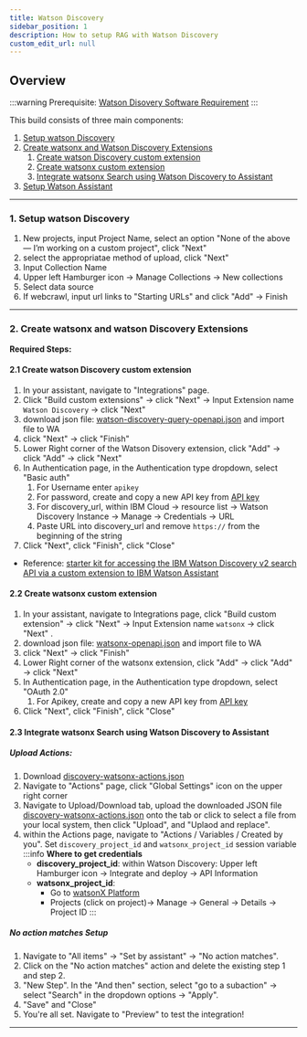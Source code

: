 ```yaml
---
title: Watson Discovery
sidebar_position: 1
description: How to setup RAG with Watson Discovery
custom_edit_url: null
---
```


## Overview
<div style={{ borderBottom: '1px solid #000', marginTop: '20px', marginBottom: '20px' }}></div>

:::warning
    Prerequisite: [Watson Disovery Software Requirement](/Prepare/Requirements#watson-discovery)
:::

This build consists of three main components:
1. [Setup watson Discovery](#1-setup-watson-discovery)
2. [Create watsonx and Watson Discovery Extensions](#2-create-watsonx-and-watson-discovery-extensions)
    1. [Create watson Discovery custom extension](#21-create-watson-discovery-custom-extension)
    2. [Create watsonx custom extension](#22-create-watsonx-custom-extension)
    3. [Integrate watsonx Search using Watson Discovery to Assistant](#23-integrate-watsonx-search-using-watson-discovery-to-assistant)
3. [Setup Watson Assistant](#3-setup-watson-assistant)

--------
### 1. Setup watson Discovery

1. New projects, input Project Name, select an option "None of the above — I’m working on a custom project", click "Next"
2. select the appropriatae method of upload, click "Next"
3. Input Collection Name
4. Upper left Hamburger icon -> Manage Collections -> New collections
5. Select data source
6. If webcrawl, input url links to "Starting URLs" and click "Add" -> Finish
--------
### 2. Create watsonx and watson Discovery Extensions
**Required Steps:**

#### **2.1 Create watson Discovery custom extension**
1. In your assistant, navigate to "Integrations" page. 
2. Click "Build custom extensions" -> click "Next" -> Input Extension name `Watson Discovery` -> click "Next"
3. download json file: [watson-discovery-query-openapi.json](https://github.com/watson-developer-cloud/assistant-toolkit/blob/master/integrations/extensions/starter-kits/watson-discovery/watson-discovery-query-openapi.json) and import file to WA
4. click "Next" -> click "Finish"
5. Lower Right corner of the Watson Disovery extension, click "Add" -> click "Add" -> click "Next"
6. In Authentication page, in the Authentication type dropdown, select "Basic auth"
    1. For Username enter `apikey`
    2. For password, create and copy a new API key from [API key](https://cloud.ibm.com/iam/apikeys)
    3. For discovery_url, within IBM Cloud -> resource list -> Watson Discovery Instance -> Manage -> Credentials -> URL
    4. Paste URL into discovery_url and remove `https://` from the beginning of the string
7. Click "Next", click "Finish", click "Close"

- Reference: [starter kit for accessing the IBM Watson Discovery v2 search API via a custom extension to IBM Watson Assistant](https://github.com/watson-developer-cloud/assistant-toolkit/tree/master/integrations/extensions/starter-kits/watson-discovery)

#### **2.2 Create watsonx custom extension**
1.  In your assistant, navigate to Integrations page, click "Build custom extension" -> click "Next" -> Input Extension name `watsonx` -> click "Next" .
2. download json file: [watsonx-openapi.json](https://github.com/watson-developer-cloud/assistant-toolkit/blob/master/integrations/extensions/starter-kits/language-model-watsonx/watsonx-openapi.json) and import file to WA
3. click "Next" -> click "Finish"
4. Lower Right corner of the watsonx extension, click "Add" -> click "Add" -> click "Next"
5. In Authentication page, in the Authentication type dropdown, select "OAuth 2.0"
    1. For Apikey, create and copy a new API key from [API key](https://cloud.ibm.com/iam/apikeys)
6. Click "Next", click "Finish", click "Close"

#### **2.3 Integrate watsonx Search using Watson Discovery to Assistant**
##### Upload Actions:
1. Download [discovery-watsonx-actions.json](https://github.com/watson-developer-cloud/assistant-toolkit/blob/master/integrations/extensions/starter-kits/language-model-conversational-search/discovery-watsonx-actions.json)
2. Navigate to "Actions" page, click "Global Settings" icon on the upper right corner
3. Navigate to Upload/Download tab, upload the downloaded JSON file [discovery-watsonx-actions.json](https://github.com/watson-developer-cloud/assistant-toolkit/blob/master/integrations/extensions/starter-kits/language-model-conversational-search/discovery-watsonx-actions.json) onto the tab or click to select a file from your local system, then click "Upload", and "Uplaod and replace".
4. within the Actions page, navigate to "Actions / Variables / Created by you". Set `discovery_project_id` and `watsonx_project_id` session variable
    :::info
    **Where to get credentials**
    - **discovery_project_id**: within Watson Discovery: Upper left Hamburger icon -> Integrate and deploy -> API Information
    - **watsonx_project_id**: 
        - Go to [watsonX Platform](https://dataplatform.cloud.ibm.com/wx/home?context=wx)
        - Projects (click on project)-> Manage -> General -> Details -> Project ID
    :::

##### No action matches Setup
1. Navigate to "All items" -> "Set by assistant" -> "No action matches".
2. Click on the "No action matches" action and delete the existing step 1 and step 2. 
3. "New Step". In the "And then" section, select "go to a subaction"  -> select "Search" in the dropdown options -> "Apply".
4. "Save" and "Close"
5. You're all set. Navigate to "Preview" to test the integration!
--------